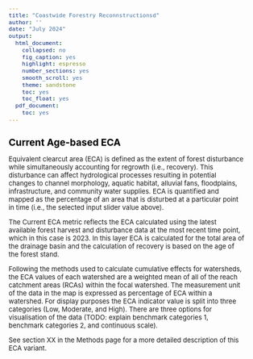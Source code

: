 ```yaml
---
title: "Coastwide Forestry Reconnstructionsd"
author: ''
date: "July 2024"
output:
  html_document:
    collapsed: no
    fig_caption: yes
    highlight: espresso
    number_sections: yes
    smooth_scroll: yes
    theme: sandstone
    toc: yes
    toc_float: yes
  pdf_document:
    toc: yes
---
```


```{=html}
<style type="text/css">

body{ /* Normal  */
      font-size: 13px;
  }
td {  /* Table  */
  font-size: 13px;
}
h1.title {
  font-size: 24px;
  color: Black;
}
h1 { /* Header 1 */
  font-size: 19px;
  color: Black;
}
h2 { /* Header 2 */
    font-size: 15px;
  color: Black;
}
h3 { /* Header 3 */
    font-size: 15px;
  color: Black;
}
</style>
```
# Current Age-based ECA

Equivalent clearcut area (ECA) is defined as the extent of forest disturbance while simultaneously accounting for regrowth (i.e., recovery). This disturbance can affect hydrological processes resulting in potential changes to channel morphology, aquatic habitat, alluvial fans, floodplains, infrastructure, and community water supplies. ECA is quantified and mapped as the percentage of an area that is disturbed at a particular point in time (i.e., the selected input slider value above).

The Current ECA metric reflects the ECA calculated using the latest available forest harvest and disturbance data at the most recent time point, which in this case is 2023. In this layer ECA is calculated for the total area of the drainage basin and the calculation of recovery is based on the age of the forest stand.

Following the methods used to calculate cumulative effects for watersheds, the ECA values of each watershed are a weighted mean of all of the reach catchment areas (RCAs) within the focal watershed. The measurement unit of the data in the map is expressed as percentage of ECA within a watershed. For display purposes the ECA indicator value is split into three categories (Low, Moderate, and High). There are three options for visualisation of the data (TODO: explain benchmark categories 1, benchmark categories 2, and continuous scale).

See section XX in the Methods page for a more detailed description of this ECA variant.

